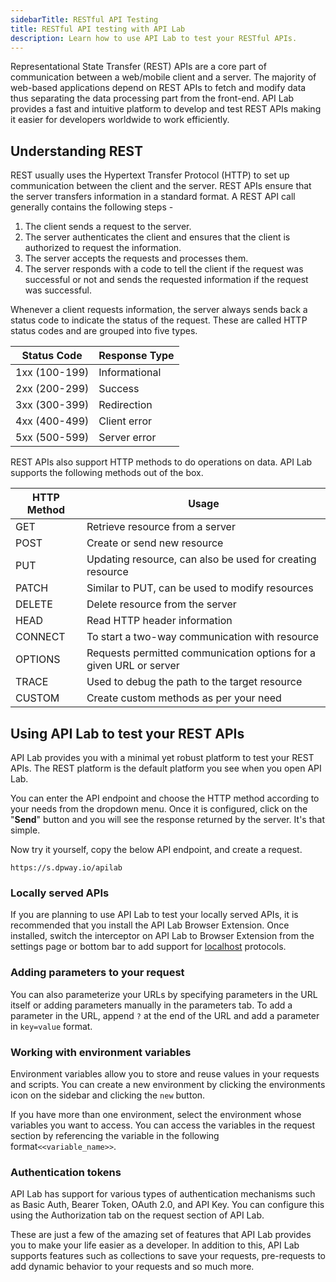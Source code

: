```yaml
---
sidebarTitle: RESTful API Testing
title: RESTful API testing with API Lab
description: Learn how to use API Lab to test your RESTful APIs.
---
```


Representational State Transfer (REST) APIs are a core part of communication between a web/mobile client and a server. The majority of web-based applications depend on REST APIs to fetch and modify data thus separating the data processing part from the front-end. API Lab provides a fast and intuitive platform to develop and test REST APIs making it easier for developers worldwide to work efficiently.

## Understanding REST

REST usually uses the Hypertext Transfer Protocol (HTTP) to set up communication between the client and the server. REST APIs ensure that the server transfers information in a standard format. A REST API call generally contains the following steps -

1. The client sends a request to the server.
2. The server authenticates the client and ensures that the client is authorized to request the information.
3. The server accepts the requests and processes them.
4. The server responds with a code to tell the client if the request was successful or not and sends the requested information if the request was successful.

Whenever a client requests information, the server always sends back a status code to indicate the status of the request. These are called HTTP status codes and are grouped into five types.

| Status Code   | Response Type |
| ------------- | ------------- |
| 1xx (100-199) | Informational |
| 2xx (200-299) | Success       |
| 3xx (300-399) | Redirection   |
| 4xx (400-499) | Client error  |
| 5xx (500-599) | Server error  |

REST APIs also support HTTP methods to do operations on data. API Lab supports the following methods out of the box.

| HTTP Method | Usage                                                              |
| ----------- | ------------------------------------------------------------------ |
| GET         | Retrieve resource from a server                                    |
| POST        | Create or send new resource                                        |
| PUT         | Updating resource, can also be used for creating resource          |
| PATCH       | Similar to PUT, can be used to modify resources                    |
| DELETE      | Delete resource from the server                                    |
| HEAD        | Read HTTP header information                                       |
| CONNECT     | To start a two-way communication with resource                     |
| OPTIONS     | Requests permitted communication options for a given URL or server |
| TRACE       | Used to debug the path to the target resource                      |
| CUSTOM      | Create custom methods as per your need                             |

## Using API Lab to test your REST APIs

API Lab provides you with a minimal yet robust platform to test your REST APIs. The REST platform is the default platform you see when you open API Lab.

You can enter the API endpoint and choose the HTTP method according to your needs from the dropdown menu. Once it is configured, click on the "**Send**" button and you will see the response returned by the server. It's that simple.

Now try it yourself, copy the below API endpoint, and create a request.

```
https://s.dpway.io/apilab
```

### Locally served APIs

If you are planning to use API Lab to test your locally served APIs, it is recommended that you install the API Lab Browser Extension. Once installed, switch the interceptor on API Lab to Browser Extension from the settings page or bottom bar to add support for [localhost](http://localhost) protocols.

### Adding parameters to your request

You can also parameterize your URLs by specifying parameters in the URL itself or adding parameters manually in the parameters tab. To add a parameter in the URL, append `?` at the end of the URL and add a parameter in `key=value` format.

### Working with environment variables

Environment variables allow you to store and reuse values in your requests and scripts. You can create a new environment by clicking the environments icon on the sidebar and clicking the `new` button.

If you have more than one environment, select the environment whose variables you want to access. You can access the variables in the request section by referencing the variable in the following format`<<variable_name>>`.

### Authentication tokens

API Lab has support for various types of authentication mechanisms such as Basic Auth, Bearer Token, OAuth 2.0, and API Key. You can configure this using the Authorization tab on the request section of API Lab.

These are just a few of the amazing set of features that API Lab provides you to make your life easier as a developer. In addition to this, API Lab supports features such as collections to save your requests, pre-requests to add dynamic behavior to your requests and so much more.
